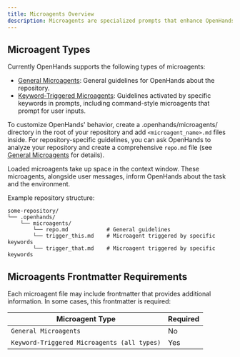 ```yaml
---
title: Microagents Overview
description: Microagents are specialized prompts that enhance OpenHands with domain-specific knowledge. They provide expert guidance, automate common tasks, and ensure consistent practices across projects.
---
```


## Microagent Types

Currently OpenHands supports the following types of microagents:

- [General Microagents](./microagents-repo): General guidelines for OpenHands about the repository.
- [Keyword-Triggered Microagents](./microagents-keyword): Guidelines activated by specific keywords in prompts, including command-style microagents that prompt for user inputs.

To customize OpenHands' behavior, create a .openhands/microagents/ directory in the root of your repository and
add `<microagent_name>.md` files inside. For repository-specific guidelines, you can ask OpenHands to analyze your repository and create a comprehensive `repo.md` file (see [General Microagents](./microagents-repo) for details).

<Note>
Loaded microagents take up space in the context window.
These microagents, alongside user messages, inform OpenHands about the task and the environment.
</Note>

Example repository structure:

```
some-repository/
└── .openhands/
    └── microagents/
        └── repo.md            # General guidelines
        └── trigger_this.md    # Microagent triggered by specific keywords
        └── trigger_that.md    # Microagent triggered by specific keywords
```

## Microagents Frontmatter Requirements

Each microagent file may include frontmatter that provides additional information. In some cases, this frontmatter
is required:

| Microagent Type                                | Required |
|------------------------------------------------|----------|
| `General Microagents`                          | No       |
| `Keyword-Triggered Microagents (all types)`    | Yes      |
